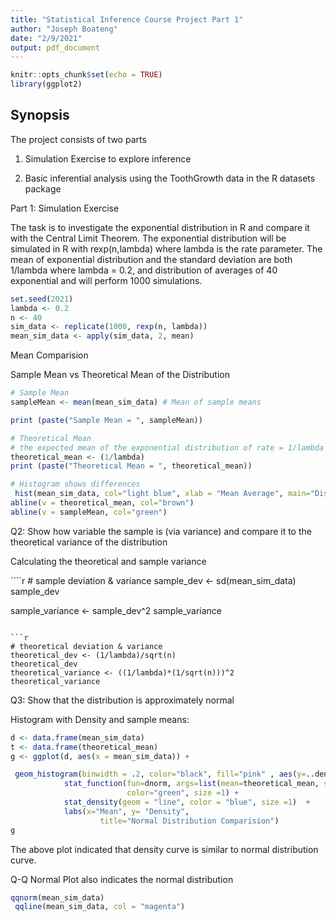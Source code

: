 ---
title: "Statistical Inference Course Project Part 1"
author: "Joseph Boateng"
date: "2/9/2021"
output: pdf_document
---

```{r setup, include=FALSE}
knitr::opts_chunk$set(echo = TRUE)
library(ggplot2) 
```

## Synopsis

The project consists of two parts

1. Simulation Exercise to explore inference

2. Basic inferential analysis using the ToothGrowth data in the R datasets package

Part 1: Simulation Exercise

The task is to investigate the exponential distribution in R and compare it with the Central Limit Theorem. The exponential distribution will be simulated in R with rexp(n,lambda) where lambda is the rate parameter. The mean of exponential distribution and the standard deviation are both 1/lambda where lambda = 0.2, and distribution of averages of 40 exponential and will perform 1000 simulations.

```{r}

set.seed(2021)
lambda <- 0.2
n <- 40
sim_data <- replicate(1000, rexp(n, lambda))
mean_sim_data <- apply(sim_data, 2, mean)

```
Mean Comparision

Sample Mean vs Theoretical Mean of the Distribution

```{r}
# Sample Mean
sampleMean <- mean(mean_sim_data) # Mean of sample means

print (paste("Sample Mean = ", sampleMean))

# Theoretical Mean
# the expected mean of the exponential distribution of rate = 1/lambda
theoretical_mean <- (1/lambda)
print (paste("Theoretical Mean = ", theoretical_mean))
```

```{r}
# Histogram shows differences
 hist(mean_sim_data, col="light blue", xlab = "Mean Average", main="Distribution of Exponential Average")
abline(v = theoretical_mean, col="brown")
abline(v = sampleMean, col="green")

```

Q2: Show how variable the sample is (via variance) and compare it to the theoretical variance of the distribution

Calculating the theoretical and sample variance

````{r }
# sample deviation & variance
sample_dev <- sd(mean_sim_data)
sample_dev

sample_variance <- sample_dev^2
sample_variance
```

```{r }
# theoretical deviation & variance
theoretical_dev <- (1/lambda)/sqrt(n)
theoretical_dev
theoretical_variance <- ((1/lambda)*(1/sqrt(n)))^2
theoretical_variance
```

Q3: Show that the distribution is approximately normal

Histogram with Density and sample means:

```{r}
d <- data.frame(mean_sim_data)
t <- data.frame(theoretical_mean)
g <- ggplot(d, aes(x = mean_sim_data)) +

 geom_histogram(binwidth = .2, color="black", fill="pink" , aes(y=..density..))+
            stat_function(fun=dnorm, args=list(mean=theoretical_mean, sd=sd(mean_sim_data)), 
                          color="green", size =1) +
            stat_density(geom = "line", color = "blue", size =1)  +
            labs(x="Mean", y= "Density", 
                    title="Normal Distribution Comparision")
g
```

The above plot indicated that density curve is similar to normal distribution curve.

Q-Q Normal Plot also indicates the normal distribution

```{r}
qqnorm(mean_sim_data)
 qqline(mean_sim_data, col = "magenta")
```